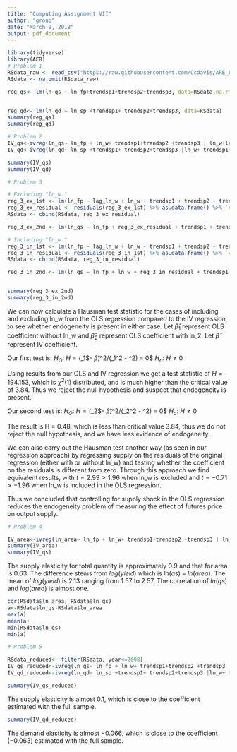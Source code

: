 ```yaml
---
title: "Computing Assignment VII"
author: "group"
date: "March 9, 2018"
output: pdf_document
---
```


```r
library(tidyverse)
library(AER)
# Problem 1
RSdata_raw <- read_csv("https://raw.githubusercontent.com/ucdavis/ARE_ECON_240A_2018/master/Computing_Assignment_VII/data/RSdata.csv")%>% mutate(.,ln_area=log(area))
RSdata <- na.omit(RSdata_raw)

reg_qs<- lm(ln_qs ~ ln_fp+trendsp1+trendsp2+trendsp3, data=RSdata,na.rm=TRUE)


reg_qd<- lm(ln_qd ~ ln_sp +trendsp1+ trendsp2+trendsp3, data=RSdata)
summary(reg_qs)
summary(reg_qd)

# Problem 2
IV_qs<-ivreg(ln_qs~ ln_fp + ln_w+ trendsp1+trendsp2 +trendsp3 | ln_w+lag_ln_w+ trendsp1+trendsp2+trendsp3, data=RSdata)
IV_qd<-ivreg(ln_qd~ ln_sp +trendsp1+ trendsp2+trendsp3 |ln_w+ trendsp1+trendsp2+trendsp3, data=RSdata)

summary(IV_qs)
summary(IV_qd)

# Problem 3

# Excluding "ln_w."
reg_3_ex_1st <- lm(ln_fp ~ lag_ln_w + ln_w + trendsp1 + trendsp2 + trendsp3, data = RSdata)
reg_3_ex_residual <- residuals(reg_3_ex_1st) %>% as.data.frame() %>% `colnames<-`(c("reg_3_ex_residual"))
RSdata <- cbind(RSdata, reg_3_ex_residual)

reg_3_ex_2nd <- lm(ln_qs ~ ln_fp + reg_3_ex_residual + trendsp1 + trendsp2 + trendsp3, data = RSdata)

# Including "ln_w."
reg_3_in_1st <- lm(ln_fp ~ lag_ln_w + ln_w + trendsp1 + trendsp2 + trendsp3, data = RSdata)
reg_3_in_residual <- residuals(reg_3_in_1st) %>% as.data.frame() %>% `colnames<-`(c("reg_3_in_residual"))
RSdata <- cbind(RSdata, reg_3_in_residual)

reg_3_in_2nd <- lm(ln_qs ~ ln_fp + ln_w + reg_3_in_residual + trendsp1 + trendsp2 + trendsp3, data = RSdata)


summary(reg_3_ex_2nd)
summary(reg_3_in_2nd)
```
We can now calculate a Hausman test statistic for the cases of including and excluding ln_w from the OLS regression compared to the IV regression, to see whether endogeneity is present in either case. Let $\hat{\beta}_1$ represent OLS coefficient without ln_w and $\hat{\beta}_2$ represent OLS coefficient with ln_2. Let $\tilde{\beta}$ represent IV coefficient. 

Our first test is:
$H_O$: $H = ($\hat{\beta}_1$- $\tilde{\beta}$)^2/(\hat{s}_1^2 - \tilde{s}^2) = 0$
$H_a$: $H \neq 0$

Using results from our OLS and IV regression we get a test statistic of $H = 194.153$, which is $\chi^2(1)$ distributed, and is much higher than the critical value of 3.84. Thus we reject the null hypothesis and suspect that endogeneity is present.

Our second test is:
$H_O$: $H = ($\hat{\beta}_2$- $\tilde{\beta}$)^2/(\hat{s}_2^2 - \tilde{s}^2) = 0$
$H_a$: $H \neq 0$

The result is H = 0.48, which is less than critical value 3.84, thus we do not reject the null hypothesis, and we have less evidence of endogeneity.

We can also carry out the Hausman test another way (as seen in our regression approach) by regressing supply on the residuals of the original regression (either with or without ln_w) and testing whether the coefficient on the residuals is different from zero. Through this approach we find equivalent results, with $t = 2.99 > 1.96$ when ln_w is excluded and $t = -0.71 > -1.96$ when ln_w is included in the OLS regression. 

Thus we concluded that controlling for supply shock in the OLS regression reduces the endogeneity problem of measuring the effect of futures price on output supply.

```r
# Problem 4

IV_area<-ivreg(ln_area~ ln_fp + ln_w+ trendsp1+trendsp2 +trendsp3 | ln_fp+ln_w+lag_ln_w+ trendsp1+trendsp2+trendsp3, data=RSdata)
summary(IV_area)
summary(IV_qs)

```

The supply elasticity for total quantity is approximately $0.9$ and that for area is $0.63$. The difference stems from $log(yield)$ which is $ln(qs) - ln(area)$. The mean of $log(yield)$ is $2.13$ ranging from $1.57$ to $2.57$. The correlation of $ln(qs)$ and $log(area)$ is almost one.

```r

cor(RSdata$ln_area, RSdata$ln_qs)
a<-RSdata$ln_qs-RSdata$ln_area
max(a)
mean(a)
min(RSdata$ln_qs)
min(a)

# Problem 5

RSdata_reduced<- filter(RSdata, year<=2008)
IV_qs_reduced<-ivreg(ln_qs~ ln_fp + ln_w+ trendsp1+trendsp2 +trendsp3 | ln_w+lag_ln_w+ trendsp1+trendsp2+trendsp3, data=RSdata_reduced)
IV_qd_reduced<-ivreg(ln_qd~ ln_sp +trendsp1+ trendsp2+trendsp3 |ln_w+ trendsp1+trendsp2+trendsp3, data=RSdata_reduced)

summary(IV_qs_reduced)  
```

The supply elasticity is almost $0.1$, which is close to the coefficient estimated with the full sample.

```r
summary(IV_qd_reduced)  

```

The demand elasticity is almost $-0.066$, which is close to the coefficient $(-0.063)$ estimated with the full sample.


